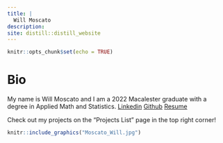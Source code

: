 ```yaml
---
title: |
  Will Moscato
description: 
site: distill::distill_website
---
```


```r
knitr::opts_chunk$set(echo = TRUE)
```
# Bio
My name is Will Moscato and I am a 2022 Macalester graduate with a degree in Applied Math and Statistics.
[Linkedin](https://www.linkedin.com/in/william-moscato-716708180/)
[Github](https://github.com/willmoscato?tab=repositories)
[Resume](https://docs.google.com/document/d/17tK0QK8pQ0sjOssxlcmZKS3dywJYZnXcw1z1cpmDp6o/edit?usp=sharing)


Check out my projects on the "Projects List" page in the top right corner!



```r
knitr::include_graphics("Moscato_Will.jpg")
```
